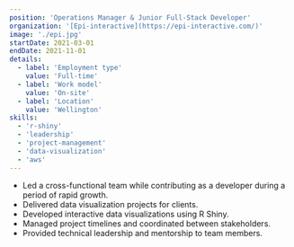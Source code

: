 ```yaml
---
position: 'Operations Manager & Junior Full-Stack Developer'
organization: '[Epi-interactive](https://epi-interactive.com/)'
image: './epi.jpg'
startDate: 2021-03-01
endDate: 2021-11-01
details:
  - label: 'Employment type'
    value: 'Full-time'
  - label: 'Work model'
    value: 'On-site'
  - label: 'Location'
    value: 'Wellington'
skills:
  - 'r-shiny'
  - 'leadership'
  - 'project-management'
  - 'data-visualization'
  - 'aws'
---
```


- Led a cross-functional team while contributing as a developer during a period of rapid growth.
- Delivered data visualization projects for clients.
- Developed interactive data visualizations using R Shiny.
- Managed project timelines and coordinated between stakeholders.
- Provided technical leadership and mentorship to team members.
